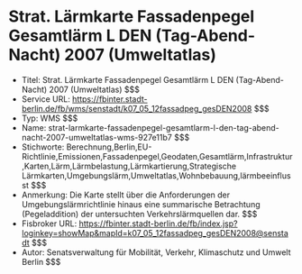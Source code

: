 # Strat. Lärmkarte Fassadenpegel Gesamtlärm L DEN (Tag-Abend-Nacht) 2007 (Umweltatlas)
- Titel: Strat. Lärmkarte Fassadenpegel Gesamtlärm L DEN (Tag-Abend-Nacht) 2007 (Umweltatlas) $$$
- Service URL: https://fbinter.stadt-berlin.de/fb/wms/senstadt/k07_05_12fassadpeg_gesDEN2008 $$$
- Typ: WMS $$$
- Name: strat-larmkarte-fassadenpegel-gesamtlarm-l-den-tag-abend-nacht-2007-umweltatlas-wms-927e11b7 $$$
- Stichworte: Berechnung,Berlin,EU-Richtlinie,Emissionen,Fassadenpegel,Geodaten,Gesamtlärm,Infrastruktur,Karten,Lärm,Lärmbelastung,Lärmkartierung,Strategische Lärmkarten,Umgebungslärm,Umweltatlas,Wohnbebauung,lärmbeeinflusst $$$
- Anmerkung: Die Karte stellt über die Anforderungen der Umgebungslärmrichtlinie hinaus eine summarische Betrachtung (Pegeladdition) der untersuchten Verkehrslärmquellen dar. $$$
- Fisbroker URL: https://fbinter.stadt-berlin.de/fb/index.jsp?loginkey=showMap&mapId=k07_05_12fassadpeg_gesDEN2008@senstadt $$$
- Autor: Senatsverwaltung für Mobilität, Verkehr, Klimaschutz und Umwelt Berlin $$$
